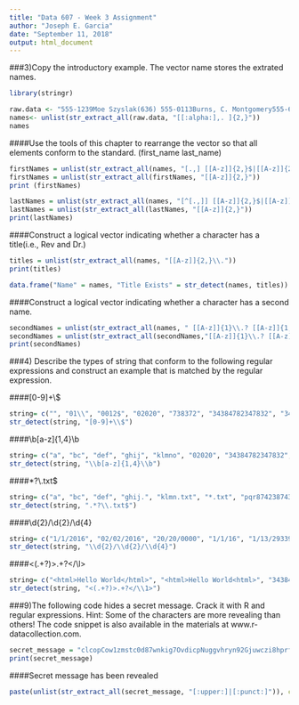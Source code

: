 ---
title: "Data 607 - Week 3 Assignment"
author: "Joseph E. Garcia"
date: "September 11, 2018"
output: html_document
---
###3)Copy the introductory example. The vector name stores the extrated names.
```{r}
library(stringr)
```

```{r}
raw.data <- "555-1239Moe Szyslak(636) 555-0113Burns, C. Montgomery555-6542Rev. Timothy Lovejoy555 8904Ned Flanders636-555-3226Simpson, Homer5553642Dr. Julius Hibbert"
names<- unlist(str_extract_all(raw.data, "[[:alpha:],. ]{2,}"))
names
```
####Use the tools of this chapter to rearrange the vector so that all elements conform to the standard. (first_name last_name)
```{r}
firstNames = unlist(str_extract_all(names, "[.,] [[A-z]]{2,}$|[[A-z]]{2,} "))
firstNames = unlist(str_extract_all(firstNames, "[[A-z]]{2,}"))
print (firstNames)

```
```{r}
lastNames = unlist(str_extract_all(names, "[^[.,]] [[A-z]]{2,}$|[[A-z]]{2,}, "))
lastNames = unlist(str_extract_all(lastNames, "[[A-z]]{2,}"))
print(lastNames)
```


####Construct a logical vector indicating whether a character has a title(i.e., Rev and Dr.)
```{r}
titles = unlist(str_extract_all(names, "[[A-z]]{2,}\\."))
print(titles)
```

```{r}
data.frame("Name" = names, "Title Exists" = str_detect(names, titles))
```
####Construct a logical vector indicating whether a character has a second name.
```{r}
secondNames = unlist(str_extract_all(names, " [[A-z]]{1}\\.? [[A-z]]{1,}\\.?"))
secondNames = unlist(str_extract_all(secondNames,"[[A-z]]{1}\\.? [[A-z]]{1,}\\.?"))
print(secondNames)
```

###4) Describe the types of string that conform to the following regular expressions and construct an example that is matched by the regular expression.

####[0-9]+\\$
```{r}
string= c("", "01\\", "0012$", "02020", "738372", "34384782347832", "34")
str_detect(string, "[0-9]+\\$")
```
####\\b[a-z]{1,4}\\b
```{r}
string= c("a", "bc", "def", "ghij", "klmno", "02020", "34384782347832", "34")
str_detect(string, "\\b[a-z]{1,4}\\b")
```
####*?\\.txt$
```{r}
string= c("a", "bc", "def", "ghij.", "klmn.txt", "*.txt", "pqr874238743.txt", ".txt")
str_detect(string, ".*?\\.txt$")
```
####\\d{2}/\\d{2}/\\d{4}
```{r}
string= c("1/1/2016", "02/02/2016", "20/20/0000", "1/1/16", "1/13/293393", "34384782347832", "34")
str_detect(string, "\\d{2}/\\d{2}/\\d{4}")
```
####<(.+?)>.+?</\\l>
```{r}
string= c("<html>Hello World</html>", "<html>Hello World<html>", "34384782347832", "34")
str_detect(string, "<(.+?)>.+?</\\1>")
```
###9)The following code hides a secret message. Crack it with R and regular expressions. Hint: Some of the characters are more revealing than others! The code snippet is also available in the materials at www.r-datacollection.com.
```{r}
secret_message = "clcopCow1zmstc0d87wnkig7OvdicpNuggvhryn92Gjuwczi8hprfpRxs5Aj5dwpn0TanwoUwisdij7Lj8kpf03AT5Idr3coc0bt7yczjatOaootj55t3Nj3ne6c4Sfek.r1w1YwwojigOd6vrfUrbz2.2bkAnbhzgv4R9i05zEcrop.wAgnb.SqoU65fPalotfb7wEm24k6t3sR9zqe5fy89n6N5t9kc4fE905gmc4Rgxo5nhDk!gr"
print(secret_message)
```
####Secret message has been revealed 
```{r}
paste(unlist(str_extract_all(secret_message, "[:upper:]|[:punct:]")), collapse = "")
```

